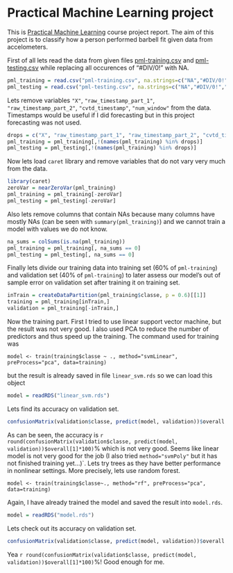 # Practical Machine Learning project



This is [Practical Machine Learning](https://www.coursera.org/course/predmachlearn) course project report. The aim of this project is to classify how a person performed barbell fit given data from accelometers.

First of all lets read the data from given files [pml-training.csv](http://kahvel.github.io/pml-project/pml-training.csv) and [pml-testing.csv](http://kahvel.github.io/pml-project/pml-testing.csv) while replacing all occurences of "#DIV/0!" with NA.
```r
pml_training = read.csv("pml-training.csv", na.strings=c("NA","#DIV/0!",""))
pml_testing = read.csv("pml-testing.csv", na.strings=c("NA","#DIV/0!",""))
```

Lets remove variables `"X"`, `"raw_timestamp_part_1"`, `"raw_timestamp_part_2"`, `"cvtd_timestamp"`, `"num_window"` from the data. Timestamps would be useful if I did forecasting but in this project forecasting was not used.

```r
drops = c("X", "raw_timestamp_part_1", "raw_timestamp_part_2", "cvtd_timestamp", "num_window")
pml_training = pml_training[,!(names(pml_training) %in% drops)]
pml_testing = pml_testing[,!(names(pml_training) %in% drops)]
```

Now lets load `caret` library and remove variables that do not vary very much from the data.

```r
library(caret)
zeroVar = nearZeroVar(pml_training)
pml_training = pml_training[-zeroVar]
pml_testing = pml_testing[-zeroVar]
```

Also lets remove columns that contain NAs because many columns have mostly NAs (can be seen with `summary(pml_training)`) and we cannot train a model with values we do not know.
```r
na_sums = colSums(is.na(pml_training))
pml_training = pml_training[, na_sums == 0]
pml_testing = pml_testing[, na_sums == 0]
```

Finally lets divide our training data into training set (60% of `pml-training`) and validation set (40% of `pml-training`) to later assess our model's out of sample error on validation set after training it on training set.
```r
inTrain = createDataPartition(pml_training$classe, p = 0.6)[[1]]
training = pml_training[inTrain,]
validation = pml_training[-inTrain,]
```

Now the training part. First I tried to use linear support vector machine, but the result was not very good. I also used PCA to reduce the number of predictors and thus speed up the training. The command used for training was
```
model <- train(training$classe ~ ., method="svmLinear", preProcess="pca", data=training)
```
but the result is already saved in file `linear_svm.rds` so we can load this object
```r
model = readRDS("linear_svm.rds")
```

Lets find its accuracy on validation set.
```r
confusionMatrix(validation$classe, predict(model, validation))$overall
```

As can be seen, the accuracy is `r round(confusionMatrix(validation$classe, predict(model, validation))$overall[1]*100)`% which is not very good. Seems like linear model is not very good for the job (I also tried `method="svmPoly"` but it has not finished training yet...)`. Lets try trees as they have better performance in nonlinear settings. More precisely, lets use random forest.
```
model <- train(training$classe~., method="rf", preProcess="pca", data=training)
```

Again, I have already trained the model and saved the result into `model.rds`.
```r
model = readRDS("model.rds")
```

Lets check out its accuracy on validation set.
```r
confusionMatrix(validation$classe, predict(model, validation))$overall
```

Yea `r round(confusionMatrix(validation$classe, predict(model, validation))$overall[1]*100)`%! Good enough for me. 